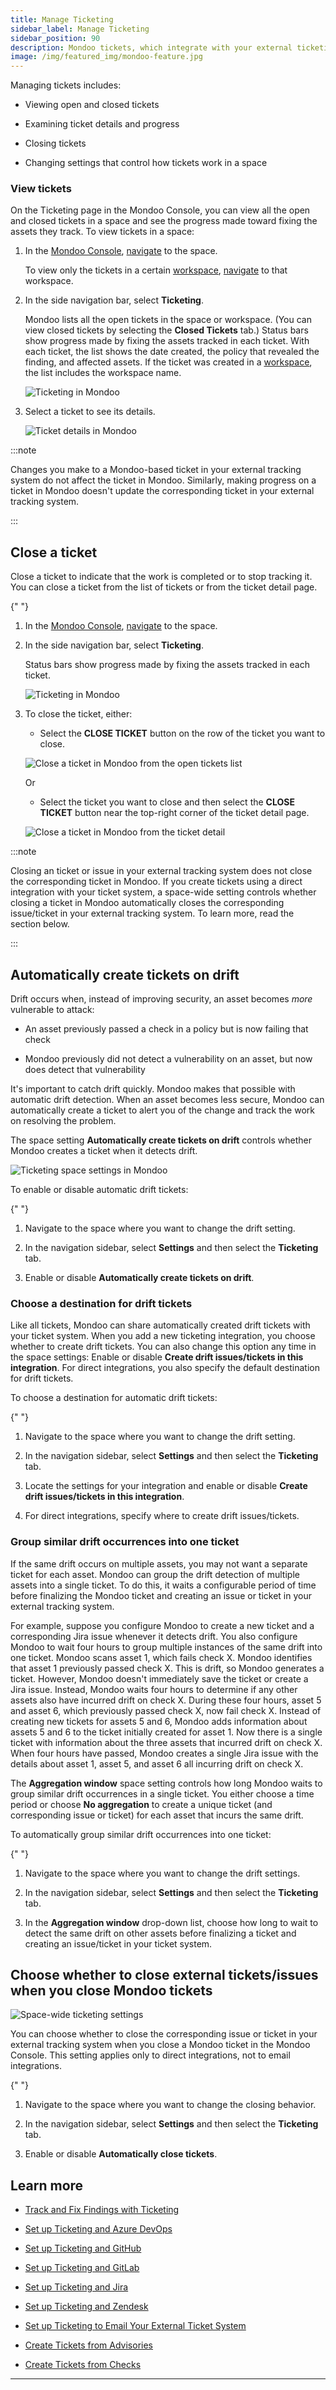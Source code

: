 ```yaml
---
title: Manage Ticketing
sidebar_label: Manage Ticketing
sidebar_position: 90
description: Mondoo tickets, which integrate with your external ticketing system, allow you to track remediation of important security findings. View tickets and close them in Mondoo or your external tracking system. Change ticketing settings in the Mondoo space settings.
image: /img/featured_img/mondoo-feature.jpg
---
```


Managing tickets includes:

- Viewing open and closed tickets

- Examining ticket details and progress

- Closing tickets

- Changing settings that control how tickets work in a space

### View tickets

On the Ticketing page in the Mondoo Console, you can view all the open and closed tickets in a space and see the progress made toward fixing the assets they track. To view tickets in a space:

1. In the [Mondoo Console](https://console.mondoo.com), [navigate](/platform/start/navigate) to the space.

   To view only the tickets in a certain [workspace](/platform/start/organize/workspaces/), [navigate](https://mondoo.com/docs/platform/start/organize/workspaces/#view-workspaces) to that workspace.

2. In the side navigation bar, select **Ticketing**.

   Mondoo lists all the open tickets in the space or workspace. (You can view closed tickets by selecting the **Closed Tickets** tab.) Status bars show progress made by fixing the assets tracked in each ticket. With each ticket, the list shows the date created, the policy that revealed the finding, and affected assets. If the ticket was created in a [workspace](/platform/start/organize/workspaces/), the list includes the workspace name.

   ![Ticketing in Mondoo](/img/platform/ticketing/ticketing-list.png)

3. Select a ticket to see its details.

   ![Ticket details in Mondoo](/img/platform/ticketing/ticket-detail.png)

:::note

Changes you make to a Mondoo-based ticket in your external tracking system do not affect the ticket in Mondoo. Similarly, making progress on a ticket in Mondoo doesn't update the corresponding ticket in your external tracking system.

:::

## Close a ticket

Close a ticket to indicate that the work is completed or to stop tracking it. You can close a ticket from the list of tickets or from the ticket detail page.


<Partial />{" "}

1. In the [Mondoo Console](https://console.mondoo.com), [navigate](/platform/start/navigate) to the space.

2. In the side navigation bar, select **Ticketing**.

   Status bars show progress made by fixing the assets tracked in each ticket.

   ![Ticketing in Mondoo](/img/platform/ticketing/ticketing-list.png)

3. To close the ticket, either:

   - Select the **CLOSE TICKET** button on the row of the ticket you want to close.

   ![Close a ticket in Mondoo from the open tickets list](/img/platform/ticketing/ticketing-list-close.png)

   Or

   - Select the ticket you want to close and then select the **CLOSE TICKET** button near the top-right corner of the ticket detail page.

   ![Close a ticket in Mondoo from the ticket detail](/img/platform/ticketing/ticketing-list-close.png)

:::note

Closing an ticket or issue in your external tracking system does not close the corresponding ticket in Mondoo. If you create tickets using a direct integration with your ticket system, a space-wide setting controls whether closing a ticket in Mondoo automatically closes the corresponding issue/ticket in your external tracking system. To learn more, read the section below.

:::

## Automatically create tickets on drift

Drift occurs when, instead of improving security, an asset becomes _more_ vulnerable to attack:

- An asset previously passed a check in a policy but is now failing that check

- Mondoo previously did not detect a vulnerability on an asset, but now does detect that vulnerability

It's important to catch drift quickly. Mondoo makes that possible with automatic drift detection. When an asset becomes less secure, Mondoo can automatically create a ticket to alert you of the change and track the work on resolving the problem.

The space setting **Automatically create tickets on drift** controls whether Mondoo creates a ticket when it detects drift.

![Ticketing space settings in Mondoo](/img/platform/ticketing/space-settings.png)

To enable or disable automatic drift tickets:

<Partial />{" "}

1. Navigate to the space where you want to change the drift setting.

2. In the navigation sidebar, select **Settings** and then select the **Ticketing** tab.

3. Enable or disable **Automatically create tickets on drift**.


### Choose a destination for drift tickets

Like all tickets, Mondoo can share automatically created drift tickets with your ticket system. When you add a new ticketing integration, you choose whether to create drift tickets. You can also change this option any time in the space settings: Enable or disable **Create drift issues/tickets in this integration**. For direct integrations, you also specify the default destination for drift tickets.

To choose a destination for automatic drift tickets:

<Partial />{" "}

1. Navigate to the space where you want to change the drift setting.

2. In the navigation sidebar, select **Settings** and then select the **Ticketing** tab.

3. Locate the settings for your integration and enable or disable **Create drift issues/tickets in this integration**.

4. For direct integrations, specify where to create drift issues/tickets.

### Group similar drift occurrences into one ticket

If the same drift occurs on multiple assets, you may not want a separate ticket for each asset. Mondoo can group the drift detection of multiple assets into a single ticket. To do this, it waits a configurable period of time before finalizing the Mondoo ticket and creating an issue or ticket in your external tracking system.

For example, suppose you configure Mondoo to create a new ticket and a corresponding Jira issue whenever it detects drift. You also configure Mondoo to wait four hours to group multiple instances of the same drift into one ticket. Mondoo scans asset 1, which fails check X. Mondoo identifies that asset 1 previously passed check X. This is drift, so Mondoo generates a ticket. However, Mondoo doesn't immediately save the ticket or create a Jira issue. Instead, Mondoo waits four hours to determine if any other assets also have incurred drift on check X. During these four hours, asset 5 and asset 6, which previously passed check X, now fail check X. Instead of creating new tickets for assets 5 and 6, Mondoo adds information about assets 5 and 6 to the ticket initially created for asset 1. Now there is a single ticket with information about the three assets that incurred drift on check X. When four hours have passed, Mondoo creates a single Jira issue with the details about asset 1, asset 5, and asset 6 all incurring drift on check X.

The **Aggregation window** space setting controls how long Mondoo waits to group similar drift occurrences in a single ticket. You either choose a time period or choose **No aggregation** to create a unique ticket (and corresponding issue or ticket) for each asset that incurs the same drift.

To automatically group similar drift occurrences into one ticket:

<Partial />{" "}

1. Navigate to the space where you want to change the drift settings.

2. In the navigation sidebar, select **Settings** and then select the **Ticketing** tab.

3. In the **Aggregation window** drop-down list, choose how long to wait to detect the same drift on other assets before finalizing a ticket and creating an issue/ticket in your ticket system.

## Choose whether to close external tickets/issues when you close Mondoo tickets

![Space-wide ticketing settings](/img/platform/ticketing/space-settings.png)

You can choose whether to close the corresponding issue or ticket in your external tracking system when you close a Mondoo ticket in the Mondoo Console. This setting applies only to direct integrations, not to email integrations.

<Partial />{" "}

1. Navigate to the space where you want to change the closing behavior.

2. In the navigation sidebar, select **Settings** and then select the **Ticketing** tab.

3. Enable or disable **Automatically close tickets**.


## Learn more

- [Track and Fix Findings with Ticketing](/platform/ticketing/overview/)

- [Set up Ticketing and Azure DevOps](/platform/ticketing/setup-azuredevops/)

- [Set up Ticketing and GitHub](/platform/ticketing/setup-github/)

- [Set up Ticketing and GitLab](/platform/ticketing/setup-gitlab/)

- [Set up Ticketing and Jira](/platform/ticketing/setup/)

- [Set up Ticketing and Zendesk](/platform/ticketing/setup-zendesk/)

- [Set up Ticketing to Email Your External Ticket System](/platform/ticketing/setup-email)

- [Create Tickets from Advisories](/platform/ticketing/advisories/)

- [Create Tickets from Checks](/platform/ticketing/checks/)

---
